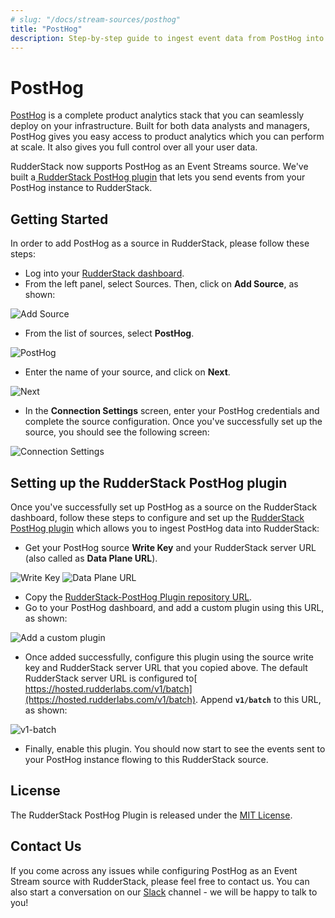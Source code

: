 ```yaml
---
# slug: "/docs/stream-sources/posthog"
title: "PostHog"
description: Step-by-step guide to ingest event data from PostHog into RudderStack
---
```


# PostHog

[PostHog](https://posthog.com/) is a complete product analytics stack that you can seamlessly deploy on your infrastructure. Built for both data analysts and managers, PostHog gives you easy access to product analytics which you can perform at scale. It also gives you full control over all your user data.

RudderStack now supports PostHog as an Event Streams source. We've built a[ RudderStack PostHog plugin](https://github.com/rudderlabs/rudderstack-posthog-plugin) that lets you send events from your PostHog instance to RudderStack.

## ‌Getting Started

In order to add PostHog as a source in RudderStack, please follow these steps:

- Log into your [RudderStack dashboard](https://app.rudderlabs.com/signup?type=freetrial).
- From the left panel, select Sources. Then, click on **Add Source**, as shown:

<!--![](https://lh3.googleusercontent.com/btm9bvnoW8qs7XZXIfuQzmlaQPcD_JLg8y4ZdorBviunWfN_U9hk6WpYPQ-kp4HwCy6kJBvW60ygQHZznLkFVB-vQc7rGYlYrRMAzbpnBgLgJD9S3_pYoicqo40jLQs-YrHYNT5L)-->

<img src="../../../images/assets/1 (4) (3) (3) (3) (3) (3) (3) (3) (3) (3) (3) (3) (3) (3) (3) (3) (2) (1).png" alt="Add Source" />

- From the list of sources, select **PostHog**.

<img src="../../../images/assets/posthog-1.png" alt="PostHog" />

- Enter the name of your source, and click on **Next**.

<img src="../../../images/assets/posthog-2.png" alt="Next" />

- In the **Connection Settings** screen, enter your PostHog credentials and complete the source configuration. Once you've successfully set up the source, you should see the following screen:

<img src="../../../images/assets/posthog-3.png" alt="Connection Settings" />

## Setting up the RudderStack PostHog plugin

Once you've successfully set up PostHog as a source on the RudderStack dashboard, follow these steps to configure and set up the [RudderStack PostHog plugin](https://github.com/rudderlabs/rudderstack-posthog-plugin) which allows you to ingest PostHog data into RudderStack:

- Get your PostHog source **Write Key** and your RudderStack server URL \(also called as **Data Plane URL**\).

<img src="../../../images/assets/posthog-4.png" alt="Write Key" />

<img src="../../../images/assets/posthog-5.png" alt="Data Plane URL" />

- Copy the [RudderStack-PostHog Plugin repository URL](https://github.com/rudderlabs/rudderstack-posthog-plugin).
- Go to your PostHog dashboard, and add a custom plugin using this URL, as shown:

<img src="../../../images/assets/posthog-6.png" alt="Add a custom plugin" />

- Once added successfully, configure this plugin using the source write key and RudderStack server URL that you copied above. The default RudderStack server URL is configured to[ https://hosted.rudderlabs.com/v1/batch](https://hosted.rudderlabs.com/v1/batch). Append **`v1/batch`** to this URL, as shown:

<img src="../../../images/assets/posthog-7.png" alt="v1-batch" />

- Finally, enable this plugin. You should now start to see the events sent to your PostHog instance flowing to this RudderStack source.

## License

The RudderStack PostHog Plugin is released under the [MIT License](https://opensource.org/licenses/MIT).

## Contact Us

If you come across any issues while configuring PostHog as an Event Stream source with RudderStack, please feel free to contact us. You can also start a conversation on our [Slack](https://rudderstack.com/join-rudderstack-slack-community) channel - we will be happy to talk to you!
